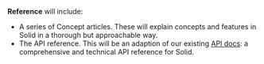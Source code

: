 **Reference** will include:

- A series of Concept articles. These will explain concepts and features in Solid in a thorough but approachable way.
- The API reference. This will be an adaption of our existing [API docs](https://www.solidjs.com/docs/latest/api): a comprehensive and technical API reference for Solid.
